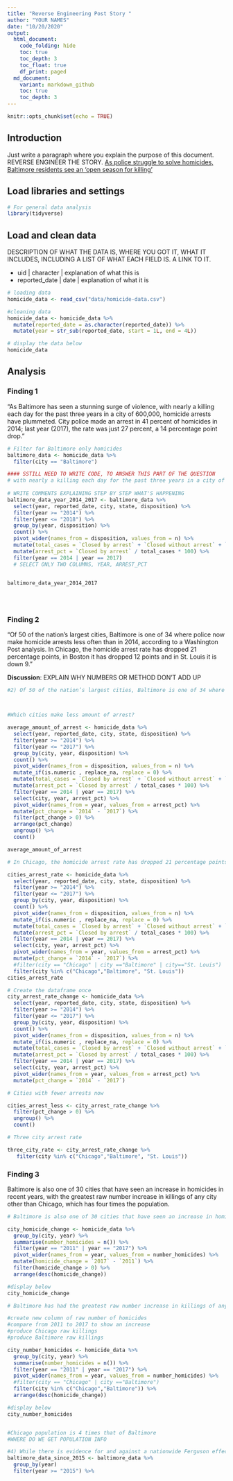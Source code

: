 ```yaml
---
title: "Reverse Engineering Post Story "
author: "YOUR NAMES" 
date: "10/20/2020"
output: 
  html_document:
    code_folding: hide
    toc: true
    toc_depth: 3
    toc_float: true
    df_print: paged
  md_document:
    variant: markdown_github
    toc: true
    toc_depth: 3
---
```


```r
knitr::opts_chunk$set(echo = TRUE)
```

## Introduction

Just write a paragraph where you explain the purpose of this document. REVERSE ENGINEER THE STORY. [As police struggle to solve homicides, Baltimore residents see an ‘open season for killing’](https://www.washingtonpost.com/investigations/as-police-struggle-to-solve-homicides-baltimore-residents-see-an-open-season-for-killing/2018/12/26/7ee561e4-fb24-11e8-8c9a-860ce2a8148f_story.html)

## Load libraries and settings

```r

# For general data analysis
library(tidyverse)

```

## Load and clean data 

DESCRIPTION OF WHAT THE DATA IS, WHERE YOU GOT IT, WHAT IT INCLUDES, INCLUDING A LIST OF WHAT EACH FIELD IS. A LINK TO IT. 

* uid | character | explanation of what this is
* reported_date | date | explanation of what it is

```r
# loading data
homicide_data <- read_csv("data/homicide-data.csv")

#cleaning data
homicide_data <- homicide_data %>%
  mutate(reported_date = as.character(reported_date)) %>%
  mutate(year = str_sub(reported_date, start = 1L, end = 4L))

# display the data below
homicide_data

```

## Analysis

### Finding 1

"As Baltimore has seen a stunning surge of violence, with nearly a killing each day for the past three years in a city of 600,000, homicide arrests have plummeted. City police made an arrest in 41 percent of homicides in 2014; last year (2017), the rate was just 27 percent, a 14 percentage point drop."

```r

# Filter for Baltimore only homicides 
baltimore_data <- homicide_data %>%
  filter(city == "Baltimore")

#### SSTILL NEED TO WRITE CODE, TO ANSWER THIS PART OF THE QUESTION
# with nearly a killing each day for the past three years in a city of 600,000 
  
# WRITE COMMENTS EXPLAINING STEP BY STEP WHAT'S HAPPENING
baltimore_data_year_2014_2017 <- baltimore_data %>%
  select(year, reported_date, city, state, disposition) %>%
  filter(year >= "2014") %>%
  filter(year <= "2018") %>%
  group_by(year, disposition) %>%
  count() %>%
  pivot_wider(names_from = disposition, values_from = n) %>%
  mutate(total_cases = `Closed by arrest` + `Closed without arrest` + `Open/No arrest`) %>%
  mutate(arrest_pct = `Closed by arrest` / total_cases * 100) %>%
  filter(year == 2014 | year == 2017)
  # SELECT ONLY TWO COLUMNS, YEAR, ARREST_PCT
 

baltimore_data_year_2014_2017


  
```

### Finding 2

"Of 50 of the nation’s largest cities, Baltimore is one of 34 where police now make homicide arrests less often than in 2014, according to a Washington Post analysis. In Chicago, the homicide arrest rate has dropped 21 percentage points, in Boston it has dropped 12 points and in St. Louis it is down 9."

**Discussion**: EXPLAIN WHY NUMBERS OR METHOD DON'T ADD UP

```r
#2) Of 50 of the nation’s largest cities, Baltimore is one of 34 where police now make homicide arrests less often than in 2014, according to a Washington Post analysis. 



#Which cities make less amount of arrest?

average_amount_of_arrest <- homicide_data %>%
  select(year, reported_date, city, state, disposition) %>%
  filter(year >= "2014") %>%
  filter(year <= "2017") %>%
  group_by(city, year, disposition) %>%
  count() %>%
  pivot_wider(names_from = disposition, values_from = n) %>%
  mutate_if(is.numeric , replace_na, replace = 0) %>%
  mutate(total_cases = `Closed by arrest` + `Closed without arrest` + `Open/No arrest`) %>%
  mutate(arrest_pct = `Closed by arrest` / total_cases * 100) %>%
  filter(year == 2014 | year == 2017) %>%
  select(city, year, arrest_pct) %>%
  pivot_wider(names_from = year, values_from = arrest_pct) %>%
  mutate(pct_change = `2014` - `2017`) %>%
  filter(pct_change > 0) %>%
  arrange(pct_change)
  ungroup() %>%
  count()

average_amount_of_arrest

# In Chicago, the homicide arrest rate has dropped 21 percentage points, in Boston it has dropped 12 points and in St. Louis it is down 9.

cities_arrest_rate <- homicide_data %>%
  select(year, reported_date, city, state, disposition) %>%
  filter(year >= "2014") %>%
  filter(year <= "2017") %>%
  group_by(city, year, disposition) %>%
  count() %>%
  pivot_wider(names_from = disposition, values_from = n) %>%
  mutate_if(is.numeric , replace_na, replace = 0) %>%
  mutate(total_cases = `Closed by arrest` + `Closed without arrest` + `Open/No arrest`) %>%
  mutate(arrest_pct = `Closed by arrest` / total_cases * 100) %>%
  filter(year == 2014 | year == 2017) %>%
  select(city, year, arrest_pct) %>%
  pivot_wider(names_from = year, values_from = arrest_pct) %>%
  mutate(pct_change = `2014` - `2017`) %>%
  #filter(city == "Chicago" | city =="Baltimore" | city=="St. Louis") 
  filter(city %in% c("Chicago","Baltimore", "St. Louis"))
cities_arrest_rate


```
```r
# Create the dataframe once
city_arrest_rate_change <- homicide_data %>%
  select(year, reported_date, city, state, disposition) %>%
  filter(year >= "2014") %>%
  filter(year <= "2017") %>%
  group_by(city, year, disposition) %>%
  count() %>%
  pivot_wider(names_from = disposition, values_from = n) %>%
  mutate_if(is.numeric , replace_na, replace = 0) %>%
  mutate(total_cases = `Closed by arrest` + `Closed without arrest` + `Open/No arrest`) %>%
  mutate(arrest_pct = `Closed by arrest` / total_cases * 100) %>%
  filter(year == 2014 | year == 2017) %>%
  select(city, year, arrest_pct) %>%
  pivot_wider(names_from = year, values_from = arrest_pct) %>%
  mutate(pct_change = `2014` - `2017`)

# Cities with fewer arrests now

cities_arrest_less <- city_arrest_rate_change %>%
  filter(pct_change > 0) %>%
  ungroup() %>%
  count()

# Three city arrest rate

three_city_rate <- city_arrest_rate_change %>%
   filter(city %in% c("Chicago","Baltimore", "St. Louis"))

```

### Finding 3

Baltimore is also one of 30 cities that have seen an increase in homicides in recent years, with the greatest raw number increase in killings of any city other than Chicago, which has four times the population.

```r

# Baltimore is also one of 30 cities that have seen an increase in homicides in recent years.

city_homicide_change <- homicide_data %>%
  group_by(city, year) %>%
  summarise(number_homicides = n()) %>%
  filter(year == "2011" | year == "2017") %>%
  pivot_wider(names_from = year, values_from = number_homicides) %>%
  mutate(homicide_change = `2017` - `2011`) %>%
  filter(homicide_change > 0) %>%
  arrange(desc(homicide_change))

#display below
city_homicide_change

# Baltimore has had the greatest raw number increase in killings of any city but Chicago. 

#create new column of raw number of homicides
#compare from 2011 to 2017 to show an increase
#produce Chicago raw killings
#produce Baltimore raw killings

city_number_homicides <- homicide_data %>%
  group_by(city, year) %>%
  summarise(number_homicides = n()) %>%
  filter(year == "2011" | year == "2017") %>%
  pivot_wider(names_from = year, values_from = number_homicides) %>%
  #filter(city == "Chicago" | city =="Baltimore")
  filter(city %in% c("Chicago","Baltimore")) %>%
  arrange(desc(homicide_change))

#display below
city_number_homicides


#Chicago population is 4 times that of Baltimore
#WHERE DO WE GET POPULATION INFO

```

```r
#4) While there is evidence for and against a nationwide Ferguson effect — the theory that crime increased after 2014 as police faced more scrutiny following the shooting of Michael Brown in Ferguson, Mo. — in Baltimore there is an indisputable Freddie Gray effect. As violence in the city has risen since 2015, the likelihood of a killer being arrested has dropped precipitously.
baltimore_data_since_2015 <- baltimore_data %>%
  group_by(year)
  filter(year >= "2015") %>%

```